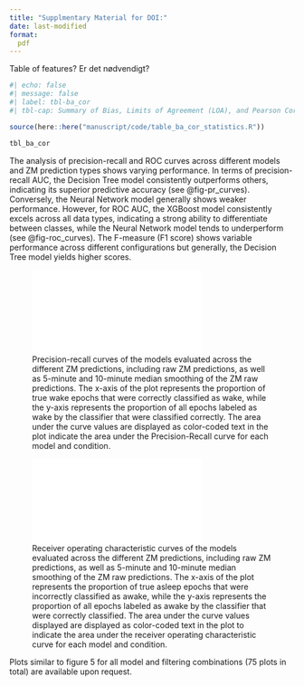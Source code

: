 ```yaml
---
title: "Supplmentary Material for DOI:"
date: last-modified
format:
  pdf
---
```


Table of features? Er det nødvendigt?

```r
#| echo: false
#| message: false
#| label: tbl-ba_cor
#| tbl-cap: Summary of Bias, Limits of Agreement (LOA), and Pearson Correlation for various Sleep Parameter Predictions (SPT, TST, SE, LPS, WASO) using different Machine Learning Models (Decision Tree, Logistic Regression, Feed-Forward Neural Net, XGBoost) with Raw ZM Predictions, 5-Min and 10-Min Median as predictors. Each value is provided with its 95% Confidence Interval (CI).

source(here::here("manuscript/code/table_ba_cor_statistics.R"))

tbl_ba_cor
```

The analysis of precision-recall and ROC curves across different models
and ZM prediction types shows varying performance. In terms of
precision-recall AUC, the Decision Tree model consistently outperforms
others, indicating its superior predictive accuracy (see
@fig-pr_curves). Conversely, the Neural Network model generally shows
weaker performance. However, for ROC AUC, the XGBoost model consistently
excels across all data types, indicating a strong ability to
differentiate between classes, while the Neural Network model tends to
underperform (see @fig-roc_curves). The F-measure (F1 score) shows
variable performance across different configurations but generally, the
Decision Tree model yields higher scores. 

![Precision-recall curves of the models evaluated across the different ZM predictions, including raw ZM predictions, as well as 5-minute and 10-minute median smoothing of the ZM raw predictions. The x-axis of the plot represents the proportion of true wake epochs that were correctly classified as wake, while the y-axis represents the proportion of all epochs labeled as wake by the classifier that were classified correctly. The area under the curve values are displayed as color-coded text in the plot indicate the area under the Precision-Recall curve for each model and condition.](../visuals/plot_sleep_pr.pdf){#fig-pr_curves}

![Receiver operating characteristic curves of the models evaluated across the different ZM predictions, including raw ZM predictions, as well as 5-minute and 10-minute median smoothing of the ZM raw predictions. The x-axis of the plot represents the proportion of true asleep epochs that were incorrectly classified as awake, while the y-axis represents the proportion of all epochs labeled as awake by the classifier that were correctly classified. The area under the curve values displayed are displayed as color-coded text in the plot to indicate the area under the receiver operating characteristic curve for each model and condition.](../visuals/plot_sleep_roc.pdf){#fig-roc_curves}

Plots similar to figure 5 for all model and filtering combinations (75 plots in total) are available upon request.

<!-- ![Decision tree, raw](../visuals/raw_decision_tree_ba_cor.pdf){#tbl-raw_dc} -->
<!-- ![Decision tree, median_5](../visuals/median_5_decision_tree_ba_cor.pdf){#tbl-m5_dc} -->
<!-- ![Decision tree, median_10](../visuals/median_10_decision_tree_ba_cor.pdf){#tbl-m10_dc} -->

<!-- ![Logistic regression, raw](../visuals/raw_logistic_regression_ba_cor.pdf) -->
<!-- ![Logistic regression, median_5](../visuals/median_5_logistic_regression_ba_cor.pdf) -->
<!-- ![Logistic regression, median_10](../visuals/median_10_logistic_regression_ba_cor.pdf) -->

<!-- ![Neural_network, raw](../visuals/raw_neural_network_ba_cor.pdf) -->
<!-- ![Neural_network, median_5](../visuals/median_5_neural_network_ba_cor.pdf) -->
<!-- ![Neural_network, median_10](../visuals/median_10_neural_network_ba_cor.pdf) -->

<!-- ![XGBoost, raw](../visuals/raw_xgboost_ba_cor.pdf) -->
<!-- ![XGBoost, median_5](../visuals/median_5_xgboost_ba_cor.pdf) -->
<!-- ![XGBoost, median_10](../visuals/median_10_xgboost_ba_cor.pdf) -->

<!-- ![biLSTM, raw](../visuals/raw_biLSTM_ba_cor.pdf) -->
<!-- ![biLSTM, median_5](../visuals/median_5_biLSTM_ba_cor.pdf) -->
<!-- ![biLSTM, median_10](../visuals/median_10_biLSTM_ba_cor.pdf) -->